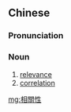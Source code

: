 {{also|相关性}}
==Chinese==
{{zh-forms|s=相关性|type=21}}

===Pronunciation===
{{zh-pron
|m=xiāngguānxìng
|mn=siang-koan-sèng/siong-koan-sèng
|cat=n
}}

===Noun===
{{zh-noun}}

# [[relevance]]
# [[correlation]]

[[mg:相關性]]